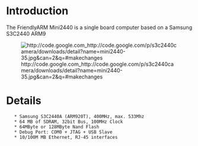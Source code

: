 = Introduction =

The FriendlyARM Mini2440 is a single board computer based on a Samsung S3C2440 ARM9

[[File:http://code.google.com http://code.google.com/p/s3c2440camera/downloads/detail?name=mini2440-35.jpg&can=2&q=#makechanges]]

= Details =

    * Samsung S3C2440A (ARM920T), 400MHz, max. 533Mhz
    * 64 MB of SDRAM, 32bit Bus, 100MHz Clock
    * 64MByte or 128MByte Nand Flash
    * Debug Port: COM0 + JTAG + USB Slave
    * 10/100M MB Ethernet, RJ-45 interfaces